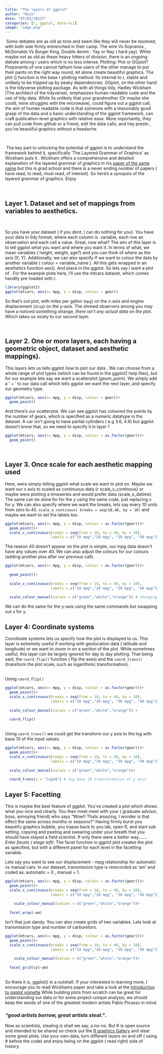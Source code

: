 ```yaml
---
title: "The layers of ggplot"
author: "Mico"
date: "07/03/20237"
categories: [r, ggplot, data-viz]
image: "imge.png"
---
```


 Some debates are as old as time and seem like they will never be resolved, with both side firmly entrenched in their camp. The wire Vs Sopranos ,  McDonalds Vs Burger King, Double denim : Yay or Nay ( hard yay). While maybe not as old as these heavy hitters of division, there is an ongoing debate among r users which is no less intense. Plotting: Plot or GGplot? Proponents of one cannot fathom how users of the other manage to put their pants on the right way round, let alone create beautiful graphics. The plot () function is the base r plotting method. Its internal to r, stable and unlikely to be tripped up by pesky dependencies. GGplot, on the other hand is the tidyverse plotting package. As with all things tidy, Hadley Wickham (The architect of the tidyverse), emphasizes human-readable code and the use of tidy data. While its unlikely that your grandmother (Or maybe she could, mine struggles with the microwave), could figure out a ggplot call, the aim of human readable code is that someone with a reasonably good grasp of the data and a basic understanding of the ggplot framework, can craft publication-level graphics with relative ease. More importantly, they can pull code from github or a friend, edit the data calls, and hey presto , you've beautiful graphics without a headache. 

\

 The key part to unlocking the potential of ggplot is to understand the framework behind it, specifically 'The Layered Grammar of Graphics' as Wickham puts it . Wickham offers a comprehensive and detailed explanation of the layered grammar of graphics in his [paper of the same name](https://www.tandfonline.com/doi/abs/10.1198/jcgs.2009.07098) but this is grad school and there is a never ending number of papers ( have read, to read, must read, of interest). So here's a synopsis of the layered grammar of graphics. Enjoy

\

## Layer 1. Dataset and set of mappings from variables to aesthetics.

\

So you have your dataset ( if you dont, I can do nothing for you). You have your data in tidy format, where each column is  variable, each row an observation and each cell a value. Great, now what? The aim of this layer is to tell ggplot *what* you want and where you want it. In terms of what, we mean variables ( height, weight, age?) and you can think of where as the axis (X, Y). Additionally, we can also specify if we want to colour the data by another variable ( colour = variable_name ). All this gets wrapped in an aesthetics function aes(). And place in the ggplot. So lets say I want a plot of . For the example plots here, I'll use the mtcars dataset, which comes handily pre-loaded with r.

```r
library(ggplot2)
ggplot(mtcars, aes(x= mpg, y = disp, colour = gear))


```

So that's out plot, with miles per gallon (`mpg`) on the x-axis and engine displacement (`disp`) on the y-axis. The shrewd observers among you may have a noticed something strange, *there isn't any actual data on the plot*. Which takes us nicely to our second layer.

\

## Layer 2. One or more layers, each having a geometric object, dataset and aesthetic mappings).

This layers lets us tells ggplot *how* to plot our data . We can choose from a whole range of plot types (which can be found in the ggplot2 help files), but for our example lets say we want a scatterplot (geom_point). We simply add a ' + ' to our data call which tells ggplot we want the next layer, and specify our geometry type.

```r

ggplot(mtcars, aes(x= mpg, y = disp, colour = gear))+
  geom_point()
```

And there's our scatterplot. We can see ggplot has coloured the points by the number of gears, which is specified as a numeric datatype in the dataset. A car isn't going to have partial cylinders ( e.g 3.6, 4.9) but ggplot doesn't know that, so we need to specify it in layer 1

```r
ggplot(mtcars, aes(x= mpg, y = disp, colour = as.factor(gear)))+
  geom_point()

```

\

## Layer 3. Once scale for each aesthetic mapping used

Here, were simply telling ggplot what scale we want to plot on. Maybe we want our x axis to scaled as continuous data {r scale_x\_continous} or maybe were plotting a timeseries and would prefer data (scale_x\_datime). The same can be done for for the y using the same code, just replacing x for y. We can also specify where we want the breaks, lets say every 10 units from zero to 40. `scale_x_continous( breaks = seq(10,40, by = 10)` and maybe we want to set the labels too.

```r
ggplot(mtcars, aes(x= mpg, y = disp, colour = as.factor(gear)))+
  geom_point()+
  scale_x_continuous(breaks = seq(from = 10, to = 40, by = 10),
                     labels = c("10 mpg","20 mpg", "30 mpg", "40 mpg"))

```

The reason 40 doesn't appear on the plot is simple, our mpg data doesn't have any values over 40. We can also adjust the colours for our colours (adding another plus after our previous call).

```r
ggplot(mtcars, aes(x= mpg, y = disp, colour = as.factor(gear)))+
  
  geom_point()+
  
  scale_x_continuous(breaks = seq(from = 10, to = 40, by = 10),
                     labels = c("10 mpg","20 mpg", "30 mpg", "40 mpg"))+
  
  scale_colour_manual(values = c("green","white","orange")) # changing colours
```

We can do the same for the y-axis using the same commands but swapping out x for y.\

## Layer 4: Coordinate systems

Coordinate systems lets us specify how the plot is displayed to us. This layer is extremely useful if working with geolocation data ( latitude and longitude) or we want to zoom in on a section of the plot. While sometimes useful, this layer can be largely ignored for day to day plotting. That being said, the `coord_flip()` function ( flip the axes) and the `coord_trans()` (transform the plot scale, such as logarithmic transformation).

\
Using `coord_flip()`

```r
ggplot(mtcars, aes(x= mpg, y = disp, colour = as.factor(gear)))+
  geom_point()+
  scale_x_continuous(breaks = seq(from = 10, to = 40, by = 10),
                     labels = c("10 mpg","20 mpg", "30 mpg", "40 mpg"))+
  
  scale_colour_manual(values = c("green","white","orange")) +
  
  coord_flip()
```

\
Using `coord_trans()` we could get the transform our y axis to the log with base 10 of the input values:

```r
ggplot(mtcars, aes(x= mpg, y = disp, colour = as.factor(gear)))+
  geom_point()+
  scale_x_continuous(breaks = seq(from = 10, to = 40, by = 10),
                     labels = c("10 mpg","20 mpg", "30 mpg", "40 mpg"))+
  
  scale_colour_manual(values = c("green","white","orange"))+ 
  
  coord_trans(y = "log10") # log base 10 transformation of y axis
```

## Layer 5: Facetting

This is maybe the best feature of ggplot. You've created a plot which shows what you nice and clearly. You then meet meet with your ( graduate advisor, boss, annoying friend) who says "Wow!! Thats amazing, I wonder is that effect the same across months or seasons?" Having firmly burst you beautifu graphics bubble, you trapse back to you lab, open R, and start sub setting, copying and pasting and swearing under your breath that you should have stayed a field scientist. If only there were a better way....... *Enter facets ( stage left)*. The facet function in ggplot plot creates the plot as specified, but with a different panel for each level in the facetting variable.

Lets say you want to see our displacement - mpg relationship for automatic vs manual cars. In our dataset, transmission type is rerecorded as 'am' and coded as: automatic = 0 , manual = 1.

```r
ggplot(mtcars, aes(x= mpg, y = disp, colour = as.factor(gear)))+
  geom_point()+
  scale_x_continuous(breaks = seq(from = 10, to = 40, by = 10),
                     labels = c("10 mpg","20 mpg", "30 mpg", "40 mpg"))+
  
    scale_colour_manual(values = c("green","white","orange"))+
  
  facet_wrap(~am)
```

Isn't that just dandy. You can also create grids of two variables. Lets look at transmission type and number of carburetors.

```r
ggplot(mtcars, aes(x= mpg, y = disp, colour = as.factor(gear)))+
  geom_point()+
  scale_x_continuous(breaks = seq(from = 10, to = 40, by = 10),
                     labels = c("10 mpg","20 mpg", "30 mpg", "40 mpg"))+
  
    scale_colour_manual(values = c("green","white","orange"))+
  
  facet_grid(cyl~am)
```

\
So there it is, ggplot() in a nutshell. If your interested in learning more, I encourage you to read Wickhams paper and take a look at the [introduction to ggplot vignette](https://ggplot2.tidyverse.org/) While building plots from scratch can be great for understanding our data or for some project-unique analysis, we should keep the words of one of the greatest modern artists Pablo Picasso in mind:

<h3>*"good artists borrow, great artists steal."*.</h3>

Now as scientists, stealing is shall we say, a no-no. But R is open source and intended to be shared so check out the [R graphics Gallery](https://r-graph-gallery.com/) and steal some great plots. Use your own data, turn different layers on and off ( using \# before the code) and enjoy being on the ggplot ( read right) side of history.

## 
